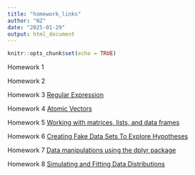 ```yaml
---
title: "homework_links"
author: "NZ"
date: "2025-01-29"
output: html_document
---
```


```r
knitr::opts_chunk$set(echo = TRUE)
```

Homework 1


Homework 2


Homework 3 [Regular Expression](HW3.html)


Homework 4 [Atomic Vectors](Homework4_NZ.html)


Homework 5 [Working with matrices, lists, and data frames](Homework5.html) 


Homework 6 [Creating Fake Data Sets To Explore Hypotheses](Homework6_NZ.html)


Homework 7 [Data manipulations using the dplyr package](Homework7_NZ.html) 


Homework 8 [Simulating and Fitting Data Distributions](Homework8_NZ) 










